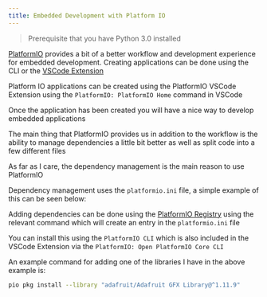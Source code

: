 ```yaml
---
title: Embedded Development with Platform IO
---
```



> Prerequisite that you have Python 3.0 installed

[PlatformIO](https://platformio.org/) provides a bit of a better workflow and development experience for embedded development. Creating applications can be done using the CLI or the [VSCode Extension](https://platformio.org/install/ide?install=vscode)

Platform IO applications can be created using the PlatformIO VSCode Extension using the `PlatformIO: PlatformIO Home` command in VSCode

Once the application has been created you will have a nice way to develop embedded applications

The main thing that PlatformIO provides us in addition to the workflow is the ability to manage dependencies a little bit better as well as split code into a few different files

As far as I care, the dependency management is the main reason to use PlatformIO

Dependency management uses the `platformio.ini` file, a simple example of this can be seen below:

<Snippet path="platformio-esp-8266/platformio.ini" lang="ini" />

Adding dependencies can be done using the [PlatformIO Registry](https://registry.platformio.org/) using the relevant command which will create an entry in the `platformio.ini` file

You can install this using the `PlatformIO CLI` which is also included in the VSCode Extension via the `PlatformIO: Open PlatformIO Core CLI`

An example command for adding one of the libraries I have in the above example is:

```sh
pio pkg install --library "adafruit/Adafruit GFX Library@^1.11.9"
```
